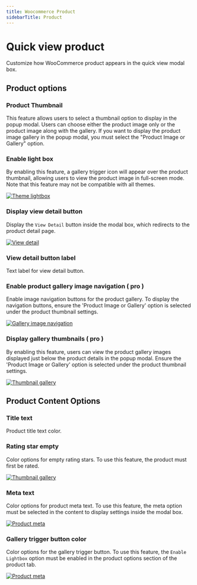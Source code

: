 ```yaml
---
title: Woocommerce Product
sidebarTitle: Product
---
```


# Quick view product

Customize how WooCommerce product appears in the quick view modal box.


## Product options


### Product Thumbnail

This feature allows users to select a thumbnail option to display in the popup modal. Users can choose either the product image only or the product image along with the gallery. If you want to display the product image gallery in the popup modal, you must select the "Product Image or Gallery" option.


### Enable light box

By enabling this feature, a gallery trigger icon will appear over the product thumbnail, allowing users to view the product image in full-screen mode. Note that this feature may not be compatible with all themes.


[![Theme lightbox](/products/quick-view/theme-lightbox.png)](/products/quick-view/theme-lightbox.png)



### Display view detail button

Display the `View Detail` button inside the modal box, which redirects to the product detail page.


[![View detail](/products/quick-view/view-detail.png)](/products/quick-view/view-detail.png)



### View detail button label

Text label for view detail button.



### Enable product gallery image navigation ( pro )

Enable image navigation buttons for the product gallery. To display the navigation buttons, ensure the 'Product Image or Gallery' option is selected under the product thumbnail settings.

[![Gallery image navigation](/products/quick-view/gallery-image-navigation.png)](/products/quick-view/gallery-image-navigation.png)



### Display gallery thumbnails ( pro )

By enabling this feature, users can view the product gallery images displayed just below the product details in the popup modal. Ensure the 'Product Image or Gallery' option is selected under the product thumbnail settings.

[![Thumbnail gallery](/products/quick-view/thumbnail-gallery.png)](/products/quick-view/thumbnail-gallery.png)




## Product Content Options


### Title text

Product title text color.

### Rating star empty

Color options for empty rating stars. To use this feature, the product must first be rated.

[![Thumbnail gallery](/products/quick-view/product-ratings.png)](/products/quick-view/product-ratings.png)



### Meta text

Color options for product meta text. To use this feature, the meta option must be selected in the content to display settings inside the modal box.

[![Product meta](/products/quick-view/product-meta.png)](/products/quick-view/product-meta.png)



### Gallery trigger button color

Color options for the gallery trigger button. To use this feature, the `Enable Lightbox` option must be enabled in the product options section of the product tab.

[![Product meta](/products/quick-view/gallery-trigger-button.png)](/products/quick-view/gallery-trigger-button.png)

